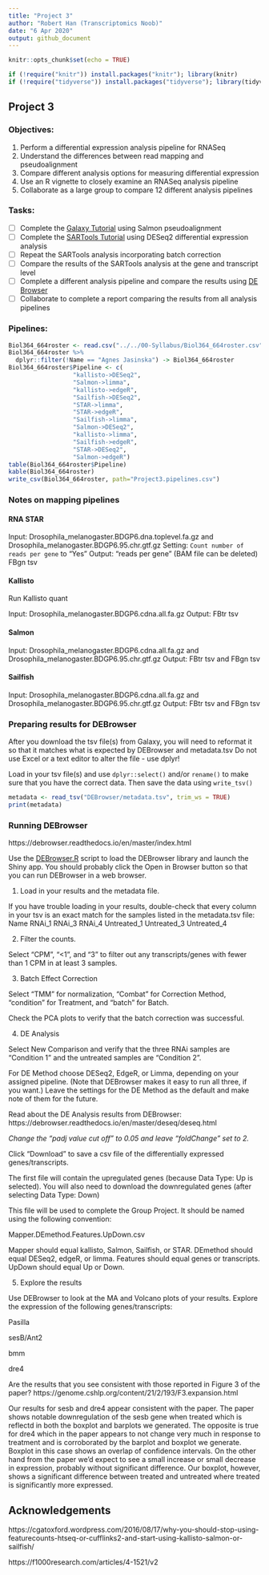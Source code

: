 ```yaml
---
title: "Project 3"
author: "Robert Han (Transcriptomics Noob)"
date: "6 Apr 2020"
output: github_document
---
```


```r
knitr::opts_chunk$set(echo = TRUE)
```

```r
if (!require("knitr")) install.packages("knitr"); library(knitr)
if (!require("tidyverse")) install.packages("tidyverse"); library(tidyverse) # Load tidyverse last
```

## Project 3

### Objectives:

1. Perform a differential expression analysis pipeline for RNASeq
2. Understand the differences between read mapping and pseudoalignment
3. Compare different analysis options for measuring differential expression
4. Use an R vignette to closely examine an RNASeq analysis pipeline
5. Collaborate as a large group to compare 12 different analysis pipelines

### Tasks:

- [ ]  Complete the [Galaxy Tutorial](1-Galaxy.md) using Salmon pseudoalignment
- [ ]  Complete the [SARTools Tutorial](2-SARTools.md) using DESeq2 differential expression analysis
- [ ]  Repeat the SARTools analysis incorporating batch correction
- [ ]  Compare the results of the SARTools analysis at the gene and transcript level
- [ ]  Complete a different analysis pipeline and compare the results using [DE Browser](DEBrowser/DEBrowser.R)
- [ ]  Collaborate to complete a report comparing the results from all analysis pipelines

### Pipelines:

```r

Biol364_664roster <- read.csv("../../00-Syllabus/Biol364_664roster.csv", stringsAsFactors=FALSE)
Biol364_664roster %>% 
  dplyr::filter(!Name == "Agnes Jasinska") -> Biol364_664roster
Biol364_664roster$Pipeline <- c(
                  "kallisto->DESeq2",
                  "Salmon->limma",
                  "kallisto->edgeR",
                  "Sailfish->DESeq2",
                  "STAR->limma",
                  "STAR->edgeR",
                  "Sailfish->limma",
                  "Salmon->DESeq2",
                  "kallisto->limma",
                  "Sailfish->edgeR",
                  "STAR->DESeq2",
                  "Salmon->edgeR")
table(Biol364_664roster$Pipeline)
kable(Biol364_664roster)
write_csv(Biol364_664roster, path="Project3.pipelines.csv")
```

### Notes on mapping pipelines

#### RNA STAR

Input: Drosophila_melanogaster.BDGP6.dna.toplevel.fa.gz and Drosophila_melanogaster.BDGP6.95.chr.gtf.gz
Setting: `Count number of reads per gene` to "Yes"
Output: "reads per gene" (BAM file can be deleted) FBgn tsv

#### Kallisto

Run Kallisto quant

Input: Drosophila_melanogaster.BDGP6.cdna.all.fa.gz
Output: FBtr tsv

#### Salmon

Input: Drosophila_melanogaster.BDGP6.cdna.all.fa.gz and Drosophila_melanogaster.BDGP6.95.chr.gtf.gz
Output: FBtr tsv and FBgn tsv

#### Sailfish

Input: Drosophila_melanogaster.BDGP6.cdna.all.fa.gz and Drosophila_melanogaster.BDGP6.95.chr.gtf.gz
Output: FBtr tsv and FBgn tsv

### Preparing results for DEBrowser

After you download the tsv file(s) from Galaxy, you will need to reformat it so that it matches what is expected by DEBrowser and metadata.tsv
Do not use Excel or a text editor to alter the file - use dplyr!

Load in your tsv file(s) and use `dplyr::select()` and/or `rename()` to make sure that you have the correct data. 
Then save the data using `write_tsv()`

```r
metadata <- read_tsv("DEBrowser/metadata.tsv", trim_ws = TRUE)
print(metadata)
```

### Running DEBrowser

https://debrowser.readthedocs.io/en/master/index.html

Use the [DEBrowser.R](DEBRowser/DEBrowser.R) script to load the DEBrowser library and launch the Shiny app. 
You should probably click the Open in Browser button so that you can run DEBrowser in a web browser.

1. Load in your results and the metadata file.

If you have trouble loading in your results, double-check that every column in your tsv is an exact match for the samples listed in the metadata.tsv file:
Name	RNAi_1	RNAi_3	RNAi_4	Untreated_1	Untreated_3	Untreated_4

2. Filter the counts.

Select "CPM", "<1", and "3" to filter out any transcripts/genes with fewer than 1 CPM in at least 3 samples.

3. Batch Effect Correction

Select "TMM" for normalization, "Combat" for Correction Method, "condition" for Treatment, and "batch" for Batch.

Check the PCA plots to verify that the batch correction was successful.

4. DE Analysis

Select New Comparison and verify that the three RNAi samples are "Condition 1" and the untreated samples are "Condition 2".

For DE Method choose DESeq2, EdgeR, or Limma, depending on your assigned pipeline. 
(Note that DEBrowser makes it easy to run all three, if you want.)
Leave the settings for the DE Method as the default and make note of them for the future.

Read about the DE Analysis results from DEBrowser: https://debrowser.readthedocs.io/en/master/deseq/deseq.html

*Change the "padj value cut off" to 0.05 and leave "foldChange" set to 2.*

Click "Download" to save a csv file of the differentially expressed genes/transcripts. 

The first file will contain the upregulated genes (because Data Type: Up is selected).
You will also need to download the downregulated genes (after selecting Data Type: Down)

This file will be used to complete the Group Project. 
It should be named using the following convention:

Mapper.DEmethod.Features.UpDown.csv

Mapper should equal kallisto, Salmon, Sailfish, or STAR.
DEmethod should equal DESeq2, edgeR, or limma.
Features should equal genes or transcripts.
UpDown should equal Up or Down.

5. Explore the results

Use DEBrowser to look at the MA and Volcano plots of your results. 
Explore the expression of the following genes/transcripts:

Pasilla

sesB/Ant2

bmm

dre4

Are the results that you see consistent with those reported in Figure 3 of the paper? https://genome.cshlp.org/content/21/2/193/F3.expansion.html

Our results for sesb and dre4 appear consistent with the paper. The paper shows notable downregulation of the sesb gene 
when treated which is reflectd in both the boxplot and barplots we generated. The opposite is true for dre4 which in the
paper appears to not change very much in response to treatment and is corroborated by the barplot and boxplot we
generate. Boxplot in this case shows an overlap of confidence intervals. On the other hand from the paper we'd expect to
see a small increase or small decrease in expression, probably without significant difference. Our boxplot, however, 
shows a significant difference between treated and untreated where treated is significantly more expressed.









## Acknowledgements

https://cgatoxford.wordpress.com/2016/08/17/why-you-should-stop-using-featurecounts-htseq-or-cufflinks2-and-start-using-kallisto-salmon-or-sailfish/

https://f1000research.com/articles/4-1521/v2